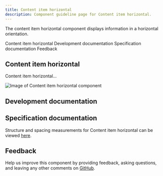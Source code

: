 ```yaml
---
title: Content item horizontal
description: Component guideline page for Content item horizontal.
---
```



<PageDescription>

The content item horizontal component displays information in a horizontal orientation.

</PageDescription>

<AnchorLinks>

<AnchorLink>Content item horizontal</AnchorLink>
<AnchorLink>Development documentation</AnchorLink>
<AnchorLink>Specification documentation</AnchorLink>
<AnchorLink>Feedback</AnchorLink>

</AnchorLinks>

## Content item horizontal
Content item horizontal...

![Image of Content item horizontal component](../../images/component/Contentitemhorizontal/)


## Development documentation

<ComponentStatus name="Content item horizontal" type="layout" />

## Specification documentation

Structure and spacing measurements for Content item horizontal can be viewed [here]().

## Feedback

Help us improve this component by providing feedback, asking questions, and leaving any other comments on [GitHub]().
